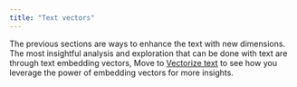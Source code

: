 ```yaml
---
title: "Text vectors"
---
```


The previous sections are ways to enhance the text with new dimensions. The most insightful analysis and exploration that can be done with text are through text embedding vectors, Move to [Vectorize text](/docs/vectorize-text) to see how you leverage the power of embedding vectors for more insights.